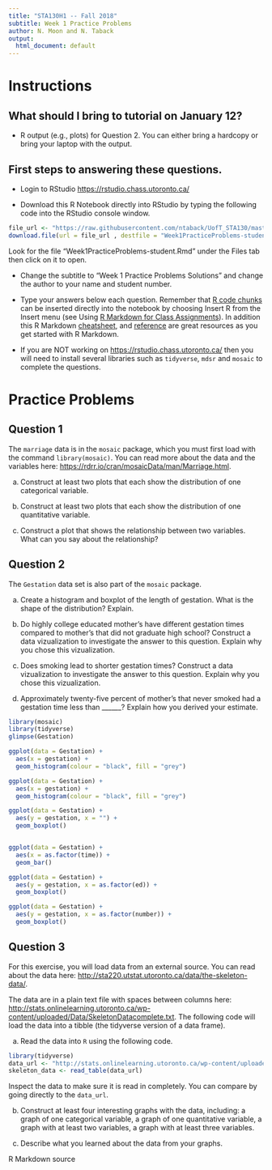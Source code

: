 ```yaml
---
title: "STA130H1 -- Fall 2018"
subtitle: Week 1 Practice Problems
author: N. Moon and N. Taback
output:
  html_document: default
---
```


# Instructions

## What should I bring to tutorial on January 12?

- R output (e.g., plots) for Question 2.  You can either bring a hardcopy or bring your laptop with the output.

## First steps to answering these questions.

- Login to RStudio <https://rstudio.chass.utoronto.ca/> 

- Download this R Notebook directly into RStudio by typing the following code into the RStudio console window.   

```r
file_url <- "https://raw.githubusercontent.com/ntaback/UofT_STA130/master/week1/Week1PracticeProblems-student.Rmd"
download.file(url = file_url , destfile = "Week1PracticeProblems-student.Rmd")
```

Look for the file "Week1PracticeProblems-student.Rmd" under the Files tab then click on it to open.

- Change the subtitle to "Week 1 Practice Problems Solutions" and change the author to your name and student number.

- Type your answers below each question.  Remember that [R code chunks](http://rmarkdown.rstudio.com/authoring_rcodechunks.html) can be inserted directly into the notebook by choosing Insert R from the Insert menu (see Using [R Markdown for Class Assignments](https://ntaback.github.io/UofT_STA130/Rmarkdownforclassreports.html)). In addition this R Markdown [cheatsheet](http://www.rstudio.com/wp-content/uploads/2016/03/rmarkdown-cheatsheet-2.0.pdf), and [reference](http://www.rstudio.com/wp-content/uploads/2015/03/rmarkdown-reference.pdf) are great resources as you get started with R Markdown. 

- If you are NOT working on <https://rstudio.chass.utoronto.ca/> then you will need to install several libraries such as `tidyverse`, `mdsr` and `mosaic` to complete the questions.


# Practice Problems

## Question 1

The `marriage` data is in the `mosaic` package, which you must first load with the command `library(mosaic)`.  You can read more about the data and the variables here:  [https://rdrr.io/cran/mosaicData/man/Marriage.html](https://rdrr.io/cran/mosaicData/man/Marriage.html).
  

a. Construct at least two plots that each show the distribution of one categorical variable.
  
b. Construct at least two plots that each show the distribution of one quantitative variable.
  
c. Construct a plot that shows the relationship between two variables.  What can you say about the relationship?
  

## Question 2

The `Gestation` data set is also part of the `mosaic` package.   


(a) Create a histogram and boxplot of the length of gestation.  What is the shape of the distribution? Explain.

(b) Do highly college educated mother's have different gestation times compared to mother's that did not graduate high school?  Construct a data vizualization to investigate the answer to this question.  Explain why you chose this vizualization.

(c) Does smoking lead to shorter gestation times? Construct a data vizualization to investigate the answer to this question.  Explain why you chose this vizualization.

(d) Approximately twenty-five percent of mother's that never smoked had a gestation time less than ______? Explain how you derived your estimate.  


```r
library(mosaic)
library(tidyverse)
glimpse(Gestation)

ggplot(data = Gestation) + 
  aes(x = gestation) + 
  geom_histogram(colour = "black", fill = "grey")

ggplot(data = Gestation) + 
  aes(x = gestation) + 
  geom_histogram(colour = "black", fill = "grey")

ggplot(data = Gestation) + 
  aes(y = gestation, x = "") + 
  geom_boxplot()


ggplot(data = Gestation) + 
  aes(x = as.factor(time)) + 
  geom_bar()

ggplot(data = Gestation) + 
  aes(y = gestation, x = as.factor(ed)) + 
  geom_boxplot()

ggplot(data = Gestation) + 
  aes(y = gestation, x = as.factor(number)) + 
  geom_boxplot()

```


## Question 3
    
For this exercise, you will load data from an external source.  You can read about the data here: [http://sta220.utstat.utoronto.ca/data/the-skeleton-data/](http://sta220.utstat.utoronto.ca/data/the-skeleton-data/).  

The data are in a plain text file with spaces between columns here: [http://stats.onlinelearning.utoronto.ca/wp-content/uploaded/Data/SkeletonDatacomplete.txt](http://stats.onlinelearning.utoronto.ca/wp-content/uploaded/Data/SkeletonDatacomplete.txt).  The following code will load the data into a tibble (the tidyverse version of a data frame).

a. Read the data into `R` using the following code.  


```r
library(tidyverse)
data_url <- "http://stats.onlinelearning.utoronto.ca/wp-content/uploaded/Data/SkeletonDatacomplete.txt"
skeleton_data <- read_table(data_url)
```

Inspect the data to make sure it is read in completely.  You can compare by going directly to the `data_url`.  


b. Construct at least four interesting graphs with the data, including: a graph of one categorical variable, a graph of one quantitative variable, a graph with at least two variables, a graph with at least three variables.  

c. Describe what you learned about the data from your graphs.


R Markdown source <a href="https://raw.githubusercontent.com/ntaback/UofT_STA130/master/Week1PracticeProblems-student.Rmd">
<i class="fa fa-github fa-2x" aria-hidden="true"></i>
</a>